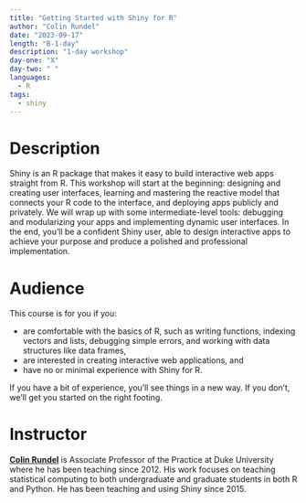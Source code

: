 ```yaml
---
title: "Getting Started with Shiny for R"
author: "Colin Rundel"
date: "2023-09-17"
length: "B-1-day"
description: "1-day workshop"
day-one: "X"
day-two: " "
languages:
  - R
tags:
  - shiny
---
```


# Description

Shiny is an R package that makes it easy to build interactive web apps straight from R.
This workshop will start at the beginning: designing and creating user interfaces, learning and mastering the reactive model that connects your R code to the interface, and deploying apps publicly and privately.
We will wrap up with some intermediate-level tools: debugging and modularizing your apps and implementing dynamic user interfaces.
In the end, you'll be a confident Shiny user, able to design interactive apps to achieve your purpose and produce a polished and professional implementation.

# Audience

This course is for you if you:

-   are comfortable with the basics of R, such as writing functions, indexing vectors and lists, debugging simple errors, and working with data structures like data frames,
-   are interested in creating interactive web applications, and
-   have no or minimal experience with Shiny for R.

If you have a bit of experience, you'll see things in a new way.
If you don't, we'll get you started on the right footing.

# Instructor

[**Colin Rundel**](https://rundel.github.io/) is Associate Professor of the Practice at Duke University where he has been teaching since 2012.
His work focuses on teaching statistical computing to both undergraduate and graduate students in both R and Python.
He has been teaching and using Shiny since 2015.
